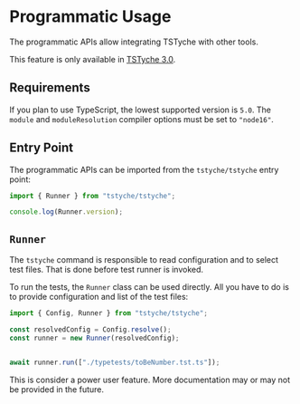 
# Programmatic Usage

The programmatic APIs allow integrating TSTyche with other tools.

<Note>

This feature is only available in [TSTyche 3.0](../releases/tstyche-3.mdx).

</Note>

## Requirements

If you plan to use TypeScript, the lowest supported version is `5.0`. The `module` and `moduleResolution` compiler options must be set to `"node16"`.

## Entry Point

The programmatic APIs can be imported from the `tstyche/tstyche` entry point:

```ts
import { Runner } from "tstyche/tstyche";

console.log(Runner.version);
```

## `Runner`

The `tstyche` command is responsible to read configuration and to select test files. That is done before test runner is invoked.

To run the tests, the `Runner` class can be used directly. All you have to do is to provide configuration and list of the test files:

```ts
import { Config, Runner } from "tstyche/tstyche";

const resolvedConfig = Config.resolve();
const runner = new Runner(resolvedConfig);


await runner.run(["./typetests/toBeNumber.tst.ts"]);
```

<Note>

This is consider a power user feature. More documentation may or may not be provided in the future.

</Note>
